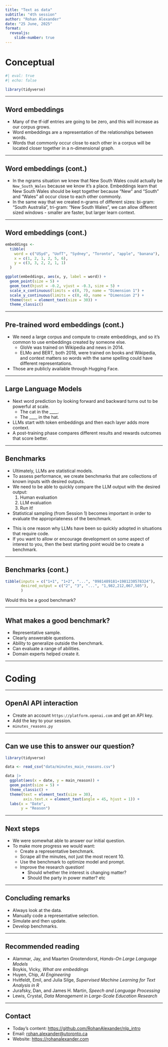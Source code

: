 ```yaml
---
title: "Text as data"
subtitle: "4th session"
author: "Rohan Alexander"
date: "25 June, 2025"
format:
  revealjs:
    slide-number: true
---
```


# Conceptual

```r
#| eval: true
#| echo: false

library(tidyverse)
```

---

## Word embeddings

- Many of the tf-idf entries are going to be zero, and this will increase as our corpus grows.
- Word embeddings are a representation of the relationships between words.
- Words that commonly occur close to each other in a corpus will be located closer together in a n-dimensional graph.

::: {.notes}
:::

---

## Word embeddings (cont.)

- In the ngrams situation we knew that New South Wales could actually be `New_South_Wales` because we know it's a place. Embeddings learn that New South Wales should be kept together because "New" and "South" and "Wales" all occur close to each other commonly.
- In the same way that we created n-grams of different sizes: bi-gram: "South Australia", tri-gram: "New South Wales", we can allow different sized windows - smaller are faster, but larger learn context.

::: {.notes}
:::

---

## Word embeddings (cont.)

```r
embeddings <-
  tibble(
    word = c("USyd", "UofT", "Sydney", "Toronto", "apple", "banana"),
    x = c(1, 2, 1, 2, 5, 6),
    y = c(3, 3, 2, 2, 1, 1)
  )

ggplot(embeddings, aes(x, y, label = word)) +
  geom_point(size = 5) +
  geom_text(hjust = -0.2, vjust = -0.3, size = 5) +
  scale_x_continuous(limits = c(0, 7), name = "Dimension 1") +
  scale_y_continuous(limits = c(0, 4), name = "Dimension 2") +
  theme(text = element_text(size = 30)) +
  theme_classic()
```

---

## Pre-trained word embeddings (cont.)

- We need a large corpus and compute to create embeddings, and so it's common to use embeddings created by someone else. 
  - GloVe was trained on Wikipedia and news in 2014.
  - ELMo and BERT, both 2018, were trained on books and Wikipedia, and context matters so words with the same spelling could have different representations.
- Those are publicly available through Hugging Face.

::: {.notes}
:::

---

## Large Language Models

- Next word prediction by looking forward and backward turns out to be powerful at scale.
  - The cat in the ____.
  - The ____ in the hat.
- LLMs start with token embeddings and then each layer adds more context.
- A post-training phase compares different results and rewards outcomes that score better.

::: {.notes}
:::

---

## Benchmarks

- Ultimately, LLMs are statistical models.
- To assess performance, we create benchmarks that are collections of known inputs with desired outputs.
- We need to be able to quickly compare the LLM output with the desired output:
  1. Human evaluation
  2. LLM evaluation
  3. Run it!
- Statistical sampling (from Session 1) becomes important in order to evaluate the appropriateness of the benchmark.

::: {.notes}
- This is one reason why LLMs have been so quickly adopted in situations that require code.
- If you want to allow or encourage development on some aspect of interest to you, then the best starting point would be to create a benchmark.
:::

---

## Benchmarks (cont.)

```r
tibble(inputs = c("1+1", "1+2", "...", "0981489181+1981230578324"),
       desired_output = c("2", "3", "...", "1,982,212,067,505"),
       )
```

Would this be a good benchmark?


::: {.notes}

:::

---

## What makes a good benchmark?

- Representative sample.
- Clearly answerable questions.
- Ability to generalize outside the benchmark.
- Can evaluate a range of abilities.
- Domain experts helped create it.

::: {.notes}

:::

---

# Coding

---

## OpenAI API interaction

- Create an account `https://platform.openai.com` and get an API key.
- Add the key to your session.
- `minutes_reasons.py`

---

## Can we use this to answer our question?

```r
library(tidyverse)

data <- read_csv("data/minutes_main_reasons.csv")

data |> 
  ggplot(aes(x = date, y = main_reason)) +
  geom_point(size = 5) +
  theme_classic() +
  theme(text = element_text(size = 30),
        axis.text.x = element_text(angle = 45, hjust = 1)) +
  labs(x = "Date",
       y = "Reason")

```

---

## Next steps

- We were somewhat able to answer our initial question.
- To make more progress we would want:
  - Create a representative benchmark.
  - Scrape all the minutes, not just the most recent 10.
  - Use the benchmark to optimize model and prompt.
  - Improve the research question!
    - Should whether the interest is changing matter? 
    - Should the party in power matter? etc

---

## Concluding remarks

- Always look at the data.
- Manually code a representative selection.
- Simulate and then update.
- Develop benchmarks.

---

## Recommended reading

- Alammar, Jay, and Maarten Grootendorst, *Hands-On Large Language Models*
- Boykis, Vicky, *What are embeddings*
- Huyen, Chip, *AI Engineering*
- Hvitfeldt, Emil, and Julia Silge, *Supervised Machine Learning for Text Analysis in R*
- Jurafsky, Dan, and James H. Martin, *Speech and Language Processing*
- Lewis, Crystal, *Data Management in Large-Scale Education Research*

---

## Contact

- Today's content: <https://github.com/RohanAlexander/nlp_intro>
- Email: <rohan.alexander@utoronto.ca>
- Website: <https://rohanalexander.com>

